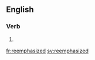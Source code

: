 ==English==

===Verb===
{{head|en|verb form}}

# {{en-past of|reemphasize}}

[[fr:reemphasized]]
[[sv:reemphasized]]